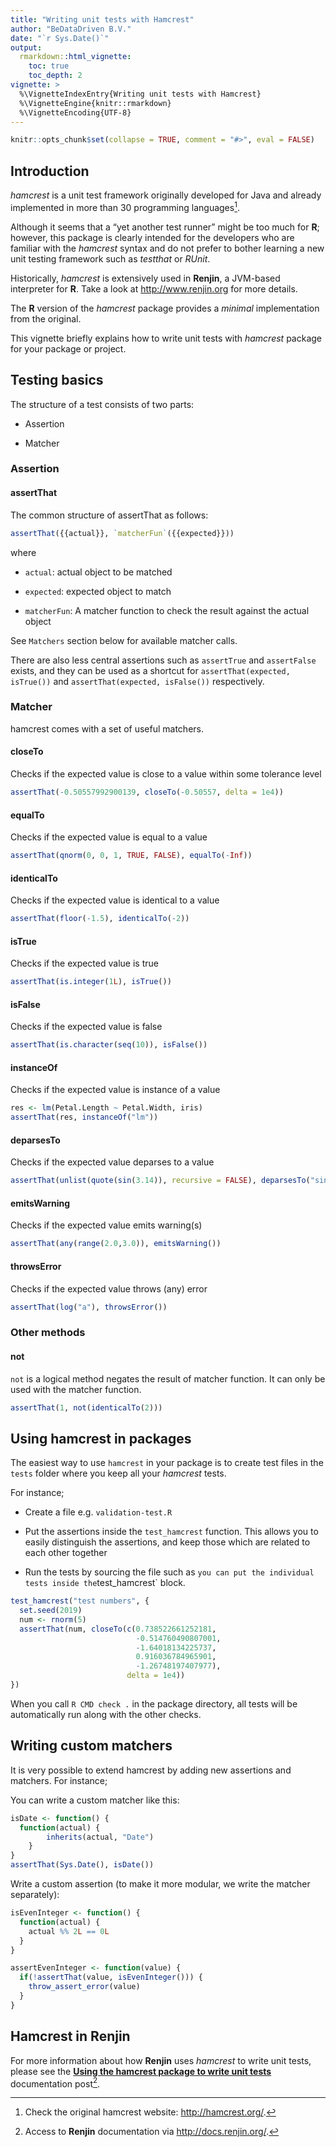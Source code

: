 ```yaml
---
title: "Writing unit tests with Hamcrest"
author: "BeDataDriven B.V."
date: "`r Sys.Date()`"
output: 
  rmarkdown::html_vignette:
    toc: true
    toc_depth: 2
vignette: >
  %\VignetteIndexEntry{Writing unit tests with Hamcrest}
  %\VignetteEngine{knitr::rmarkdown}
  %\VignetteEncoding{UTF-8}
---
```


```r
knitr::opts_chunk$set(collapse = TRUE, comment = "#>", eval = FALSE)
```

## Introduction

*hamcrest* is a unit test framework originally developed for Java and already
implemented in more than 30 programming languages[^1].

Although it seems that a "yet another test runner" might be too much for **R**;
however, this package is clearly intended for the developers who are familiar
with the *hamcrest* syntax and do not prefer to bother learning a new unit
testing framework such as *testthat* or *RUnit*.

Historically, *hamcrest* is extensively used in **Renjin**, a JVM-based
interpreter for **R**. Take a look at <http://www.renjin.org> for more details.

The **R** version of the *hamcrest* package provides a
*minimal* implementation from the original. 

This vignette briefly explains how to write unit tests
with *hamcrest* package for your package or project.

## Testing basics

The structure of a test consists of two parts:

+ Assertion

+ Matcher

### Assertion

#### assertThat

The common structure of assertThat as follows:
```r
assertThat({{actual}}, `matcherFun`({{expected}}))
```

where

+ `actual`: actual object to be matched

+ `expected`: expected object to match

+ `matcherFun`: A matcher function to check the result against the actual object

See `Matchers` section below for available matcher calls.

There are also less central assertions such as `assertTrue` and `assertFalse`
exists, and they can be used as a shortcut for `assertThat(expected, isTrue())`
and `assertThat(expected, isFalse())` respectively.

### Matcher

hamcrest comes with a set of useful matchers.

#### closeTo

Checks if the expected value is close to a value within some tolerance level

```r
assertThat(-0.50557992900139, closeTo(-0.50557, delta = 1e4))
```

#### equalTo

Checks if the expected value is equal to a value

```r
assertThat(qnorm(0, 0, 1, TRUE, FALSE), equalTo(-Inf))
```

#### identicalTo

Checks if the expected value is identical to a value

```r
assertThat(floor(-1.5), identicalTo(-2))
```

#### isTrue

Checks if the expected value is true

```r
assertThat(is.integer(1L), isTrue())
```

#### isFalse

Checks if the expected value is false

```r
assertThat(is.character(seq(10)), isFalse())
```

#### instanceOf

Checks if the expected value is instance of a value

```r
res <- lm(Petal.Length ~ Petal.Width, iris)
assertThat(res, instanceOf("lm"))
```

#### deparsesTo

Checks if the expected value deparses to a value

```r
assertThat(unlist(quote(sin(3.14)), recursive = FALSE), deparsesTo("sin(3.14)"))
```

#### emitsWarning

Checks if the expected value emits warning(s)

```r
assertThat(any(range(2.0,3.0)), emitsWarning())
```

#### throwsError

Checks if the expected value throws (any) error

```r
assertThat(log("a"), throwsError())
```

### Other methods

#### not

`not` is a logical method negates the result of matcher function. It can only be
used with the matcher function.

```r
assertThat(1, not(identicalTo(2)))
```

## Using hamcrest in packages

The easiest way to use `hamcrest` in your package is to create test files in the
`tests` folder where you keep all your *hamcrest* tests.

For instance;

- Create a file e.g. `validation-test.R`

- Put the assertions inside the `test_hamcrest` function. This allows you to
easily distinguish the assertions, and keep those which are related to each
other together

- Run the tests by sourcing the file such as `
 you can put the individual tests inside the `test_hamcrest` block.

```r
test_hamcrest("test numbers", {
  set.seed(2019)
  num <- rnorm(5)
  assertThat(num, closeTo(c(0.738522661252181,
                            -0.514760490807001,
                            -1.64018134225737,
                            0.916036784965901,
                            -1.26748197407977),
                          delta = 1e4))
})
```

When you call `R CMD check .` in the package directory, all tests will be
automatically run along with the other checks.

## Writing custom matchers

It is very possible to extend hamcrest by adding new assertions and matchers.
For instance;

You can write a custom matcher like this:

```r
isDate <- function() {
  function(actual) {
        inherits(actual, "Date")
    }
}
assertThat(Sys.Date(), isDate())
```

Write a custom assertion (to make it more modular, we write the matcher separately):

```r
isEvenInteger <- function() {
  function(actual) {
    actual %% 2L == 0L
  }
}

assertEvenInteger <- function(value) {
  if(!assertThat(value, isEvenInteger())) {
    throw_assert_error(value)
  }
}
```

## Hamcrest in Renjin

For more information about how **Renjin** uses *hamcrest* to write unit tests,
please see the
[**Using the hamcrest package to write unit tests**](http://docs.renjin.org/en/latest/writing-renjin-extensions.html#using-the-hamcrest-package-to-write-unit-tests)
documentation post[^2].

[^1]: Check the original hamcrest website: <http://hamcrest.org/>.
[^2]: Access to **Renjin** documentation via <http://docs.renjin.org/>.
